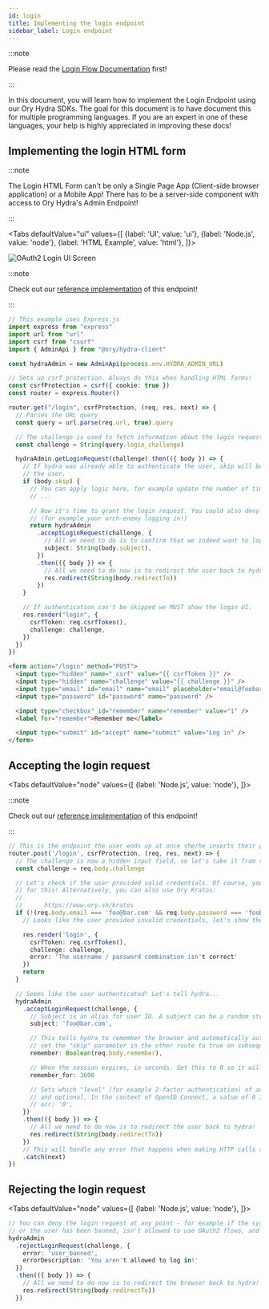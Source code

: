 ```yaml
---
id: login
title: Implementing the login endpoint
sidebar_label: Login endpoint
---
```



:::note

Please read the [Login Flow Documentation](../concepts/login.mdx) first!

:::

In this document, you will learn how to implement the Login Endpoint using our Ory Hydra SDKs. The goal for this document is to
have document this for multiple programming languages. If you are an expert in one of these languages, your help is highly
appreciated in improving these docs!

## Implementing the login HTML form

:::note

The Login HTML Form can't be only a Single Page App (Client-side browser application) or a Mobile App! There has to be a
server-side component with access to Ory Hydra's Admin Endpoint!

:::

<Tabs
  defaultValue="ui"
  values={[
    {label: 'UI', value: 'ui'},
    {label: 'Node.js', value: 'node'},
    {label: 'HTML Example', value: 'html'},
  ]}>
<TabItem value="ui">

![OAuth2 Login UI Screen](../images/login-endpoint.png)

</TabItem>
<TabItem value="node">

:::note

Check out our [reference implementation](https://github.com/ory/hydra-login-consent-node) of this endpoint!

:::

```typescript title="routes/login.ts"
// This example uses Express.js
import express from "express"
import url from "url"
import csrf from "csurf"
import { AdminApi } from "@ory/hydra-client"

const hydraAdmin = new AdminApi(process.env.HYDRA_ADMIN_URL)

// Sets up csrf protection. Always do this when handling HTML forms!
const csrfProtection = csrf({ cookie: true })
const router = express.Router()

router.get("/login", csrfProtection, (req, res, next) => {
  // Parses the URL query
  const query = url.parse(req.url, true).query

  // The challenge is used to fetch information about the login request from Ory Hydra.
  const challenge = String(query.login_challenge)

  hydraAdmin.getLoginRequest(challenge).then(({ body }) => {
    // If hydra was already able to authenticate the user, skip will be true and we don't need to re-authenticate
    // the user.
    if (body.skip) {
      // You can apply logic here, for example update the number of times the user logged in.
      // ...

      // Now it's time to grant the login request. You could also deny the request if something went terribly wrong
      // (for example your arch-enemy logging in!)
      return hydraAdmin
        .acceptLoginRequest(challenge, {
          // All we need to do is to confirm that we indeed want to log in the user.
          subject: String(body.subject),
        })
        .then(({ body }) => {
          // All we need to do now is to redirect the user back to hydra!
          res.redirect(String(body.redirectTo))
        })
    }

    // If authentication can't be skipped we MUST show the login UI.
    res.render("login", {
      csrfToken: req.csrfToken(),
      challenge: challenge,
    })
  })
})
```

</TabItem>
<TabItem value="html">

```html
<form action="/login" method="POST">
  <input type="hidden" name="_csrf" value="{{ csrfToken }}" />
  <input type="hidden" name="challenge" value="{{ challenge }}" />
  <input type="email" id="email" name="email" placeholder="email@foobar.com" />
  <input type="password" id="password" name="password" />

  <input type="checkbox" id="remember" name="remember" value="1" />
  <label for="remember">Remember me</label>

  <input type="submit" id="accept" name="submit" value="Log in" />
</form>
```

</TabItem>
</Tabs>

## Accepting the login request

<Tabs
  defaultValue="node"
  values={[
    {label: 'Node.js', value: 'node'},
  ]}>
<TabItem value="node">

:::note

Check out our [reference implementation](https://github.com/ory/hydra-login-consent-node) of this endpoint!

:::

```typescript title="routes/login.ts"
// This is the endpoint the user ends up at once she/he inserts their password and username and hits "Log in".
router.post('/login', csrfProtection, (req, res, next) => {
  // The challenge is now a hidden input field, so let's take it from the request body instead
  const challenge = req.body.challenge

  // Let's check if the user provided valid credentials. Of course, you'd use a database or some third-party service
  // for this! Alternatively, you can also use Ory Kratos:
  //
  //      https://www.ory.sh/kratos
  if (!(req.body.email === 'foo@bar.com' && req.body.password === 'foobar')) {
    // Looks like the user provided invalid credentials, let's show the ui again...

    res.render('login', {
      csrfToken: req.csrfToken(),
      challenge: challenge,
      error: 'The username / password combination isn't correct'
    })
    return
  }

  // Seems like the user authenticated! Let's tell hydra...
  hydraAdmin
    .acceptLoginRequest(challenge, {
      // Subject is an alias for user ID. A subject can be a random string, a UUID, an email address, ....
      subject: 'foo@bar.com',

      // This tells hydra to remember the browser and automatically authenticate the user in future requests. This will
      // set the "skip" parameter in the other route to true on subsequent requests!
      remember: Boolean(req.body.remember),

      // When the session expires, in seconds. Set this to 0 so it will never expire.
      remember_for: 3600

      // Sets which "level" (for example 2-factor authentication) of authentication the user has. The value is really arbitrary
      // and optional. In the context of OpenID Connect, a value of 0 indicates the lowest authorization level.
      // acr: '0',
    })
    .then(({ body }) => {
      // All we need to do now is to redirect the user back to hydra!
      res.redirect(String(body.redirectTo))
    })
    // This will handle any error that happens when making HTTP calls to hydra
    .catch(next)
})
```

</TabItem>
</Tabs>

## Rejecting the login request

<Tabs
  defaultValue="node"
  values={[
    {label: 'Node.js', value: 'node'},
  ]}>
<TabItem value="node">

```typescript
// You can deny the login request at any point - for example if the system is undergoing maintenance
// or the user has been banned, isn't allowed to use OAuth2 flows, and so on:
hydraAdmin
  .rejectLoginRequest(challenge, {
    error: 'user_banned',
    errorDescription: 'You aren't allowed to log in!'
  })
  .then(({ body }) => {
    // All we need to do now is to redirect the browser back to hydra!
    res.redirect(String(body.redirectTo))
  })
```

</TabItem>
</Tabs>
